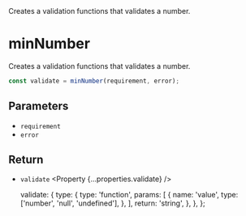
<Title>minNumber</Title>
<Description>
  Creates a validation functions that validates a number.
</Description>

# minNumber

Creates a validation functions that validates a number.

```ts
const validate = minNumber(requirement, error);
```

## Parameters

- `requirement` <Property type="number" />
- `error` <Property type="string" />

## Return

- `validate` <Property {...properties.validate} />

  validate: {
    type: {
      type: 'function',
      params: [
        {
          name: 'value',
          type: ['number', 'null', 'undefined'],
        },
      ],
      return: 'string',
    },
  },
};
